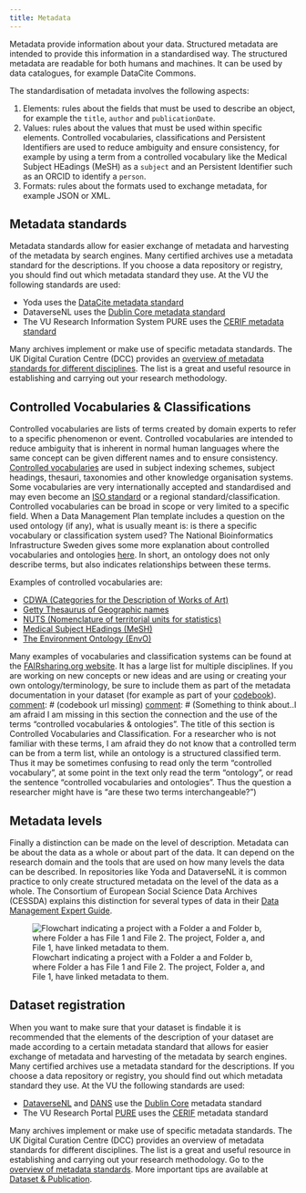 ```yaml
---
title: Metadata
---
```


Metadata provide information about your data. Structured metadata are intended to provide this information in a standardised way. The structured metadata are readable for both humans and machines. It can be used by data catalogues, for example DataCite Commons. 

The standardisation of metadata involves the following aspects:

1. Elements: rules about the fields that must be used to describe an object, for example the `title`, `author` and `publicationDate`. 
2. Values: rules about the values that must be used within specific elements. Controlled vocabularies, classifications and Persistent Identifiers are used to reduce ambiguity and ensure consistency, for example by using a term from a controlled vocabulary like the Medical Subject HEadings (MeSH) as a `subject` and an Persistent Identifier such as an ORCID to identify a `person`.
3. Formats: rules about the formats used to exchange metadata, for example JSON or XML.

## Metadata standards

Metadata standards allow for easier exchange of metadata and harvesting of the metadata by search engines. Many certified archives use a metadata standard for the descriptions. If you choose a data repository or registry, you should find out which metadata standard they use. At the VU the following standards are used:

- Yoda uses the [DataCite metadata standard](https://schema.datacite.org)
- DataverseNL uses the [Dublin Core metadata standard](https://www.dublincore.org/specifications/dublin-core/dces/)
- The VU Research Information System PURE uses the [CERIF metadata standard](https://eurocris.org/services/main-features-cerif) 

Many archives implement or make use of specific metadata standards. The UK Digital Curation Centre (DCC) provides an [overview of metadata standards for different disciplines](https://www.dcc.ac.uk/guidance/standards/metadata). The list is a great and useful resource in establishing and carrying out your research methodology.

## Controlled Vocabularies & Classifications

Controlled vocabularies are lists of terms created by domain experts to refer to a specific phenomenon or event. Controlled vocabularies are intended to reduce ambiguity that is inherent in normal human languages where the same concept can be given different names and to ensure consistency. [Controlled vocabularies](https://en.wikipedia.org/wiki/Controlled_vocabulary) are used in subject indexing schemes, subject headings, thesauri, taxonomies and other knowledge organisation systems. Some vocabularies are very internationally accepted and standardised and may even become an [ISO standard](https://www.iso.org/standards.html) or a regional standard/classification. Controlled vocabularies can be broad in scope or very limited to a specific field. When a Data Management Plan template includes a question on the used ontology (if any), what is usually meant is: is there a specific vocabulary or classification system used? The National Bioinformatics Infrastructure Sweden gives some more explanation about controlled vocabularies and ontologies [here](https://nbisweden.github.io/module-metadata-dm-practices/02-ontologies/index.html). In short, an ontology does not only describe terms, but also indicates relationships between these terms.

Examples of controlled vocabularies are:

- [CDWA (Categories for the Description of Works of Art)](https://www.getty.edu/research/publications/electronic_publications/cdwa/)
- [Getty Thesaurus of Geographic names](https://www.getty.edu/research/tools/vocabularies/tgn/)
- [NUTS (Nomenclature of territorial units for statistics)](https://ec.europa.eu/eurostat/web/gisco/geodata/statistical-units/territorial-units-statistics)
- [Medical Subject HEadings (MeSH)](https://www.nlm.nih.gov/mesh/meshhome.html)
- [The Environment Ontology (EnvO)](https://sites.google.com/site/environmentontology/Browse-EnvO?authuser=0)

Many examples of vocabularies and classification systems can be found at the [FAIRsharing.org website](https://fairsharing.org/). It has  a large list for multiple disciplines. If you are working on new concepts or new ideas and are using or creating your own ontology/terminology, be sure to include them as part of the metadata documentation in your dataset (for example as part of your [codebook](../topics/data-documentation.qmd#codebook)).
[comment]: # (codebook url missing)
[comment]: # (Something to think about..I am afraid I am missing in this section the connection and the use of the terms "controlled vocabularies & ontologies". The title of this section is Controlled Vocabularies and Classification. For a researcher who is not familiar with these terms, I am afraid they do not know that a controlled term can be from a term list, while an ontology is a structured classified term. Thus it may be sometimes confusing to read only the term "controlled vocabulary", at some point in the text only read the term "ontology", or read the sentence "controlled vocabularies and ontologies". Thus the question a researcher might have is "are these two terms interchangeable?")

[comment]: # (perhaps worth to mention the OntoPortal as a resource in this page?)

## Metadata levels

Finally a distinction can be made on the level of description. Metadata can be about the data as a whole or about part of the data. It can depend on the research domain and the tools that are used on how many levels the data can be described. In repositories like Yoda and DataverseNL it is common practice to only create structured metadata on the level of the data as a whole. The Consortium of European Social Science Data Archives (CESSDA) explains this distinction for several types of data in their [Data Management Expert Guide](https://dmeg.cessda.eu/Data-Management-Expert-Guide/2.-Organise-Document/Documentation-and-metadata).

![Flowchart indicating a project with a Folder a and Folder b, where Folder a has File 1 and File 2. The project, Folder a, and File 1, have linked metadata to them.](../public/metadata_levels.png)

[comment]: # (an example of how a metadata file would look like?)

## Dataset registration

When you want to make sure that your dataset is findable it is recommended that the elements of the description of your dataset are made according to a certain metadata standard that allows for easier exchange of metadata and harvesting of the metadata by search engines. Many certified archives use a metadata standard for the descriptions. If you choose a data repository or registry, you should find out which metadata standard they use. At the VU the following standards are used:

* [DataverseNL](../guides/publish-and-share.qmd#deposit-your-data) and [DANS](https://easy.dans.knaw.nl/ui/home) use the [Dublin Core](https://dublincore.org/specifications/dublin-core/) metadata standard
* The VU Research Portal [PURE](../guides/publish-and-share.qmd#register-your-dataset-in-pure) uses the [CERIF](https://eurocris.org/services/main-features-cerif) metadata standard

Many archives implement or make use of specific metadata standards. The UK Digital Curation Centre (DCC) provides an overview of metadata standards for different disciplines. The list is a great and useful resource in establishing and carrying out your research methodology. Go to the [overview of metadata standards](https://www.dcc.ac.uk/guidance/standards/metadata). More important tips are available at [Dataset & Publication](../guides/publish-and-share.qmd#dataset-registration).
